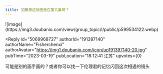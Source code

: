 ```yaml
---
title: 加藤惠这张图是在第几集呀？
---
```



<Forum groupName="动画番剧" groupUrl="https://www.douban.com/group/596353/" archivedAt="2025-05-16T14:40:35.747Z">
  <Post
    id="285250276"
    title="加藤惠这张图是在第几集呀？"
    url="https://www.douban.com/group/topic/285250276/?_spm_id=MjA2OTQ3OTI4"
    pubTime="2023-03-20"
    highlightUserId="191397140"
  >
![image](https://img3.doubanio.com/view/group_topic/l/public/p599534122.webp)

<Reply
  id="5069968727"
  authorId="191397140"
  authorName="Fisherchenxi"
  authorAvatar="https://img1.doubanio.com/icon/up191397140-20.jpg"
  pubTime="2023-03-19"
  pubLocation="18:12:41 江苏"
  upvotes={0}
>
可能是别的画手画的？或者你可以找一下伦理君的记忆闪回这次相遇的镜头
</Reply>
  </Post>
</Forum>
